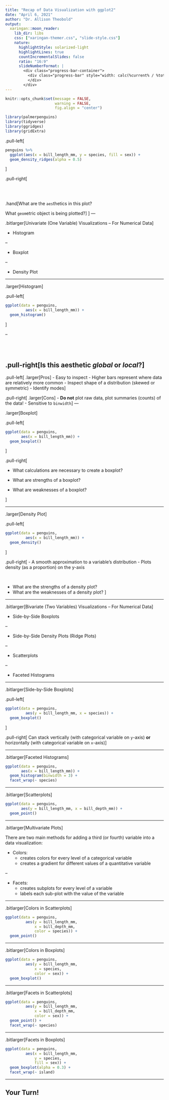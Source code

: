 ```yaml
---
title: "Recap of Data Visualization with ggplot2"
date: "April 6, 2021"
author: "Dr. Allison Theobold"
output:
  xaringan::moon_reader:
    lib_dir: libs
    css: ["xaringan-themer.css", "slide-style.css"]
    nature:
      highlightStyle: solarized-light
      highlightLines: true
      countIncrementalSlides: false
      ratio: "16:9"
      slideNumberFormat: |
        <div class="progress-bar-container">
          <div class="progress-bar" style="width: calc(%current% / %total% * 100%);">
          </div>
        </div>
---
```



```r
knitr::opts_chunk$set(message = FALSE, 
                      warning = FALSE, 
                      fig.align = "center")

library(palmerpenguins)
library(tidyverse)
library(ggridges)
library(gridExtra)
```

.pull-left[
```r
penguins %>% 
  ggplot(aes(x = bill_length_mm, y = species, fill = sex)) + 
  geom_density_ridges(alpha = 0.5)

```
]

.pull-right[

</br>
</br> 

.hand[What are the `aes`thetics in this plot? 

What `geom`etric object is being plotted?]
]
---

.bitlarger[Univariate (One Variable) Visualizations -- For Numerical Data]

- Histogram 

--

- Boxplot

--

- Density Plot

---

.larger[Histogram]

.pull-left[
```r
ggplot(data = penguins, 
         aes(x = bill_length_mm)) + 
  geom_histogram()
```
]

--

</br>
</br>

.pull-right[Is this aesthetic *global* or *local*?]
---

.pull-left[
.larger[Pros]
- Easy to inspect
- Higher bars represent where data are relatively more common 
- Inspect shape of a distribution (skewed or symmetric) 
- Identify modes
]

.pull-right[
.larger[Cons]
- **Do not** plot raw data, plot summaries (counts) of the data! 
- Sensitive to `binwidth`
]
---

.larger[Boxplot]

.pull-left[
```r
ggplot(data = penguins, 
       aes(x = bill_length_mm)) + 
  geom_boxplot()
```
]

.pull-right[

- What calculations are necessary to create a boxplot? 

- What are strengths of a boxplot? 

- What are weaknesses of a boxplot?

]

---

.larger[Density Plot]

.pull-left[
```r
ggplot(data = penguins, 
         aes(x = bill_length_mm)) + 
  geom_density()
```
]

.pull-right[
- A smooth approximation to a variable's distribution 
- Plots density (as a proportion) on the y-axis

</br> 

- What are the strengths of a density plot?  
- What are the weaknesses of a density plot? 
]

---

.bitlarger[Bivariate (Two Variables) Visualizations -- For Numerical Data]


- Side-by-Side Boxplots 

--

- Side-by-Side Density Plots (Ridge Plots)

--

- Scatterplots 

--

- Faceted Histograms 

---

.bitlarger[Side-by-Side Boxplots]

.pull-left[
```r
ggplot(data = penguins, 
         aes(y = bill_length_mm, x = species)) + 
  geom_boxplot()
```
]

.pull-right[
Can stack vertically (with categorical variable on `y`-axis) **or** horizontally (with categorical variable on `x`-axis)
]

---

.bitlarger[Faceted Histograms] 

```r
ggplot(data = penguins, 
       aes(x = bill_length_mm)) + 
  geom_histogram(binwidth = 3) + 
  facet_wrap(~ species)
```

---

.bitlarger[Scatterplots]

```r
ggplot(data = penguins, 
       aes(y = bill_length_mm, x = bill_depth_mm)) + 
  geom_point()
```

---

.bitlarger[Multivariate Plots]

There are two main methods for adding a third (or fourth) variable into a 
data visualization: 

- Colors: 
  * creates colors for every level of a categorical variable
  * creates a gradient for different values of a quantitative variable

--

- Facets: 
  * creates subplots for every level of a variable
  * labels each sub-plot with the value of the variable

---

.bitlarger[Colors in Scatterplots]

```r
ggplot(data = penguins, 
         aes(y = bill_length_mm, 
             x = bill_depth_mm, 
             color = species)) + 
  geom_point()
```

---

.bitlarger[Colors in Boxplots]

```r
ggplot(data = penguins, 
         aes(y = bill_length_mm, 
             x = species, 
             color = sex)) + 
  geom_boxplot()
```

---

.bitlarger[Facets in Scatterplots] 

```r
ggplot(data = penguins, 
         aes(y = bill_length_mm, 
             x = bill_depth_mm, 
             color = sex)) + 
  geom_point() + 
  facet_wrap(~ species)
```

---

.bitlarger[Facets in Boxplots]

```r
ggplot(data = penguins, 
         aes(x = bill_length_mm,
             y = species,
             fill = sex)) + 
  geom_boxplot(alpha = 0.3) + 
  facet_wrap(~ island)
```

---

## Your Turn!

